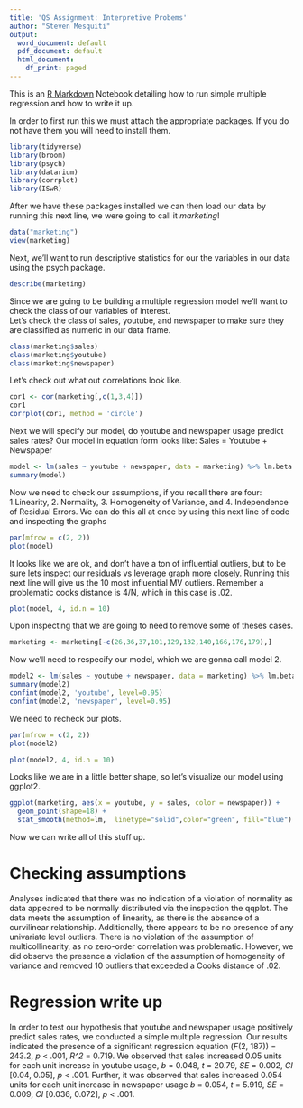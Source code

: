 ```yaml
---
title: 'QS Assignment: Interpretive Probems'
author: "Steven Mesquiti"
output:
  word_document: default
  pdf_document: default
  html_document:
    df_print: paged
---
```


This is an [R Markdown](http://rmarkdown.rstudio.com) Notebook detailing how to run simple multiple regression and how to write it up.

In order to first run this we must attach the appropriate packages. If you do not have them you will need to install them.


```r
library(tidyverse)
library(broom)
library(psych)
library(datarium)
library(corrplot)
library(ISwR)
```

After we have these packages installed we can then load our data by running this next line, we were going to call it *marketing*!

```r
data("marketing")
view(marketing)
```

Next, we'll want to run descriptive statistics for our the variables in our data using the psych package.
```r
describe(marketing)
```

Since we are going to be building a multiple regression model we'll want to check the class of our variables of interest.  
Let's check the class of sales, youtube, and newspaper to make sure they are classified as numeric in our data frame.

```r
class(marketing$sales)
class(marketing$youtube)
class(marketing$newspaper)
```
Let's check out what out correlations look like. 
```r
cor1 <- cor(marketing[,c(1,3,4)])
cor1
corrplot(cor1, method = 'circle')
```


Next we will specify our model, do youtube and newspaper usage predict sales rates?
Our model in equation form looks like: Sales = Youtube + Newspaper
```r
model <- lm(sales ~ youtube + newspaper, data = marketing) %>% lm.beta::lm.beta()
summary(model)
```
Now we need to check our assumptions, if you recall there are four: 1.Linearity, 2. Normality, 3. Homogeneity of Variance, and 4. Independence of Residual Errors. 
We can do this all at once by using this next line of code and inspecting the graphs
```r
par(mfrow = c(2, 2))
plot(model)
```
It looks like we are ok, and don't have a ton of influential outliers, but to be sure lets inspect our residuals vs leverage graph more closely. Running this next line will give us the 10 most influential MV outliers. Remember a problematic cooks distance is 4/N, which in this case is .02.

```r
plot(model, 4, id.n = 10)
```
Upon inspecting that we are going to need to remove some of theses cases. 
```r
marketing <- marketing[-c(26,36,37,101,129,132,140,166,176,179),] 
```
Now we'll need to respecify our model, which we are gonna call model 2. 

```r
model2 <- lm(sales ~ youtube + newspaper, data = marketing) %>% lm.beta::lm.beta()
summary(model2)
confint(model2, 'youtube', level=0.95)
confint(model2, 'newspaper', level=0.95)

```
We need to recheck our plots. 
```r
par(mfrow = c(2, 2))
plot(model2)
```
```r
plot(model2, 4, id.n = 10)
```

Looks like we are in a little better shape, so let's visualize our model using ggplot2. 

```r
ggplot(marketing, aes(x = youtube, y = sales, color = newspaper)) + 
  geom_point(shape=18) + 
  stat_smooth(method=lm,  linetype="solid",color="green", fill="blue")

```
Now we can write all of this stuff up. 

# Checking assumptions 
Analyses indicated that there was no indication of a violation of normality as data appeared to be normally distributed via the inspection the qqplot. The data meets the assumption of linearity, as there is the absence of a curvilinear relationship. Additionally, there appears to be no presence of any univariate level outliers. There is no violation of the assumption of multicollinearity, as no zero-order correlation was problematic. However, we did observe the presence a violation of the assumption of homogeneity of variance and removed 10 outliers that exceeded a Cooks distance of .02. 

# Regression write up
In order to test our hypothesis that youtube and newspaper usage positively predict sales rates, we conducted a simple multiple regression. Our results indicated the presence of a significant regression equation (*F*(2, 187)) = 243.2, *p* < .001, *R^2* = 0.719. We observed that sales increased 0.05 units for each unit increase in youtube usage, *b* = 0.048, *t* = 20.79, *SE* = 0.002, *CI* [0.04, 0.05], *p* < .001. Further, it was observed that sales increased 0.054 units for each unit increase in newspaper usage *b* = 0.054, *t* = 5.919, *SE* = 0.009, *CI* [0.036, 0.072], *p* < .001.


